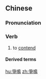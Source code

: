 {{also|争鸣}}
==Chinese==
{{zh-forms|s=争鸣}}

===Pronunciation===
{{zh-pron
|m=zhēngmíng
|c=zang1 ming4
|mn=xm,zz,tw:cheng-bêng/qz:chng-bêng
|cat=v
}}

===Verb===
{{zh-verb}}

# to [[contend]]

====Derived terms====
{{zh-der|百家爭鳴}}

[[hu:爭鳴]]
[[zh:爭鳴]]